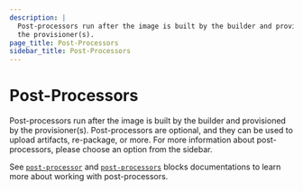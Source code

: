 ```yaml
---
description: |
  Post-processors run after the image is built by the builder and provisioned by
  the provisioner(s).
page_title: Post-Processors
sidebar_title: Post-Processors
---
```


# Post-Processors

Post-processors run after the image is built by the builder and provisioned by
the provisioner(s). Post-processors are optional, and they can be used to
upload artifacts, re-package, or more. For more information about
post-processors, please choose an option from the sidebar.

See [`post-processor`](/docs/templates/hcl_templates/blocks/build/post-processor) and
[`post-processors`](/docs/templates/hcl_templates/blocks/build/post-processors)
blocks documentations to learn more about working with post-processors.

